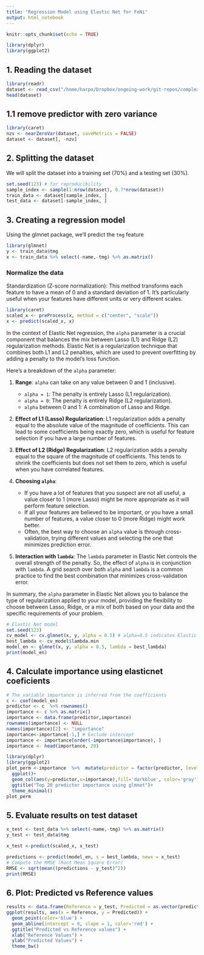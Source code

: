 ```yaml
---
title: "Regression Model using Elastic Net for FeNi"
output: html_notebook
---
```


```r
knitr::opts_chunk$set(echo = TRUE)
```

```r
library(dplyr)
library(ggplot2)
```

## 1. Reading the dataset

```r
library(readr)
dataset <- read_csv("/home/harpo/Dropbox/ongoing-work/git-repos/complex-systems-2023-final/datasets/results-1511/dataset.csv")
head(dataset)
```

## 1.1 remove predictor with zero variance

```r
library(caret)
nzv <- nearZeroVar(dataset, saveMetrics = FALSE)
dataset <- dataset[, -nzv]
```


## 2. Splitting the dataset
We will split the dataset into a training set (70%) and a testing set (30%).

```r
set.seed(123) # for reproducibility
sample_index <- sample(1:nrow(dataset), 0.7*nrow(dataset))
train_data <- dataset[sample_index, ]
test_data <- dataset[-sample_index, ]
```

## 3. Creating a regression model
Using the glmnet package, we'll predict the `tmg` feature

```r
library(glmnet)
y <- train_data$tmg
x <- train_data %>% select(-name,-tmg) %>% as.matrix()
```

### Normalize the data

Standardization (Z-score normalization): This method transforms each feature to have a mean of 0 and a standard deviation of 1. It's particularly useful when your features have different units or very different scales.
```r
library(caret)
scaled_x <- preProcess(x, method = c("center", "scale"))
x <- predict(scaled_x, x)
```

In the context of Elastic Net regression, the `alpha` parameter is a crucial component that balances the mix between Lasso (L1) and Ridge (L2) regularization methods. Elastic Net is a regularization technique that combines both L1 and L2 penalties, which are used to prevent overfitting by adding a penalty to the model's loss function.

Here's a breakdown of the `alpha` parameter:

1. **Range**: `alpha` can take on any value between 0 and 1 (inclusive). 
   - `alpha = 1`: The penalty is entirely Lasso (L1 regularization).
   - `alpha = 0`: The penalty is entirely Ridge (L2 regularization).
   - `alpha` between 0 and 1: A combination of Lasso and Ridge.

2. **Effect of L1 (Lasso) Regularization**: L1 regularization adds a penalty equal to the absolute value of the magnitude of coefficients. This can lead to some coefficients being exactly zero, which is useful for feature selection if you have a large number of features.

3. **Effect of L2 (Ridge) Regularization**: L2 regularization adds a penalty equal to the square of the magnitude of coefficients. This tends to shrink the coefficients but does not set them to zero, which is useful when you have correlated features.

4. **Choosing `alpha`**: 
   - If you have a lot of features that you suspect are not all useful, a value closer to 1 (more Lasso) might be more appropriate as it will perform feature selection.
   - If all your features are believed to be important, or you have a small number of features, a value closer to 0 (more Ridge) might work better.
   - Often, the best way to choose an `alpha` value is through cross-validation, trying different values and selecting the one that minimizes prediction error.

5. **Interaction with `lambda`**: The `lambda` parameter in Elastic Net controls the overall strength of the penalty. So, the effect of `alpha` is in conjunction with `lambda`. A grid search over both `alpha` and `lambda` is a common practice to find the best combination that minimizes cross-validation error.

In summary, the `alpha` parameter in Elastic Net allows you to balance the type of regularization applied to your model, providing the flexibility to choose between Lasso, Ridge, or a mix of both based on your data and the specific requirements of your problem.

```r
# Elastic Net model
set.seed(123)
cv_model <- cv.glmnet(x, y, alpha = 0.5) # alpha=0.5 indicates Elastic Net
best_lambda <- cv_model$lambda.min
model_en <- glmnet(x, y, alpha = 0.5, lambda = best_lambda)
print(model_en)
```
## 4. Calculate importance using elasticnet coeficients

```r
# The variable importance is inferred from the coefficients
c <- coef(model_en)
predictor <- c  %>% rownames()
importance <- c %>% as.matrix()
importance <- data.frame(predictor,importance)
rownames(importance) <- NULL
names(importance)[2] <- "importance"
importance<-importance[-1,] # Exclude intercept
importance <- importance[order(-importance$importance), ]
importance <- head(importance, 20)
```


```r
library(dplyr)
library(ggplot2)
plot_perm <-importance  %>%  mutate(predictor = factor(predictor, levels = rev(unique(predictor)))) %>%
  ggplot()+
  geom_col(aes(y=predictor,x=importance),fill='darkblue', color='gray')+
  ggtitle("Top 20 predictor importance using glmnet")+
  theme_minimal()
plot_perm
```
## 5. Evaluate results on test dataset

```r
x_test <- test_data %>% select(-name,-tmg) %>% as.matrix()
y_test <- test_data$tmg

x_test <-predict(scaled_x, x_test)

predictions <- predict(model_en, s = best_lambda, newx = x_test)
# Compute the RMSE (Root Mean Square Error)
RMSE <- sqrt(mean((predictions - y_test)^2))
print(RMSE)
```

## 6. Plot: Predicted vs Reference values

```r

results <- data.frame(Reference = y_test, Predicted = as.vector(predictions))
ggplot(results, aes(x = Reference, y = Predicted)) +
  geom_point(color='blue') +
  geom_abline(intercept = 0, slope = 1, color='red') +
  ggtitle("Predicted vs Reference values") +
  xlab("Reference Values") +
  ylab("Predicted Values") +
  theme_bw()

```

